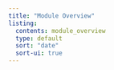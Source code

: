 ```yaml
---
title: "Module Overview"
listing:
  contents: module_overview
  type: default
  sort: "date"
  sort-ui: true
---
```

